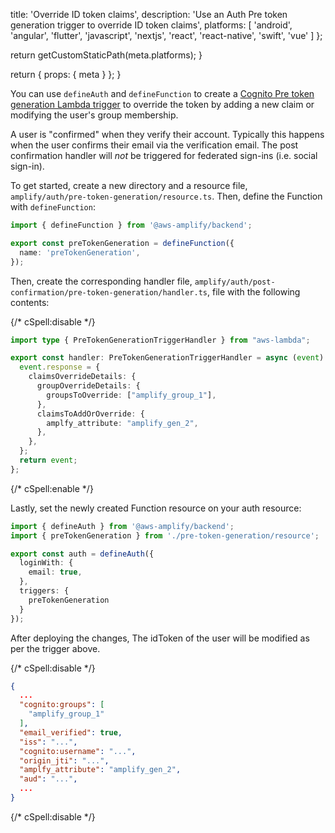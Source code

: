 
  title: 'Override ID token claims',
  description:
    'Use an Auth Pre token generation trigger to override ID token claims',
  platforms: [
    'android',
    'angular',
    'flutter',
    'javascript',
    'nextjs',
    'react',
    'react-native',
    'swift',
    'vue'
  ]
};

  return getCustomStaticPath(meta.platforms);
}

  return {
    props: {
      meta
    }
  };
}


You can use `defineAuth` and `defineFunction` to create a [Cognito Pre token generation Lambda trigger](https://docs.aws.amazon.com/cognito/latest/developerguide/user-pool-lambda-pre-token-generation.html) to override the token by adding a new claim or modifying the user's group membership.

<Callout info>

A user is "confirmed" when they verify their account. Typically this happens when the user confirms their email via the verification email. The post confirmation handler will _not_ be triggered for federated sign-ins (i.e. social sign-in).

</Callout>

To get started, create a new directory and a resource file, `amplify/auth/pre-token-generation/resource.ts`. Then, define the Function with `defineFunction`:

```ts title="amplify/auth/pre-token-generation/resource.ts"
import { defineFunction } from '@aws-amplify/backend';

export const preTokenGeneration = defineFunction({
  name: 'preTokenGeneration',
});
```

Then, create the corresponding handler file, `amplify/auth/post-confirmation/pre-token-generation/handler.ts`, file with the following contents:

{/* cSpell:disable */}
```ts title="amplify/auth/pre-token-generation/handler.ts"
import type { PreTokenGenerationTriggerHandler } from "aws-lambda";

export const handler: PreTokenGenerationTriggerHandler = async (event) => {
  event.response = {
    claimsOverrideDetails: {
      groupOverrideDetails: {
        groupsToOverride: ["amplify_group_1"],
      },
      claimsToAddOrOverride: {
        amplfy_attribute: "amplify_gen_2",
      },
    },
  };
  return event;
};

```
{/* cSpell:enable */}

Lastly, set the newly created Function resource on your auth resource:

```ts title="amplify/auth/resource.ts"
import { defineAuth } from '@aws-amplify/backend';
import { preTokenGeneration } from './pre-token-generation/resource';

export const auth = defineAuth({
  loginWith: {
    email: true,
  },
  triggers: {
    preTokenGeneration
  }
});
```

After deploying the changes, The idToken of the user will be modified as per the trigger above.

{/* cSpell:disable */}
```json showLineNumbers={false}
{
  ...
  "cognito:groups": [
    "amplify_group_1"
  ],
  "email_verified": true,
  "iss": "...",
  "cognito:username": "...",
  "origin_jti": "...",
  "amplfy_attribute": "amplify_gen_2",
  "aud": "...",
  ...
}

```
{/* cSpell:disable */}
